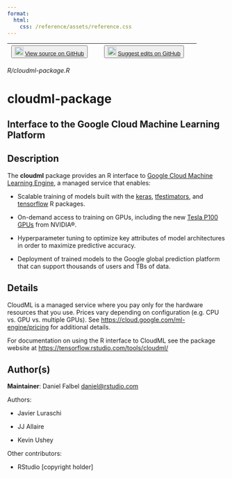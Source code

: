 ```yaml
---
format:
  html:
    css: /reference/assets/reference.css
---
```


| <button class="button"> ![](/reference/assets/GitHub-Mark-32px.png){width="20"} [View source on GitHub](NULL/blob/main/R/cloudml-package.R) </button> | <button class="button"> ![](/reference/assets/GitHub-Mark-32px.png){width="20"} [Suggest edits on GitHub](NULL/edit/main/R/cloudml-package.R) </button> |
|:------------------------------:|:--------------------------------------:|

*R/cloudml-package.R*

# cloudml-package

## Interface to the Google Cloud Machine Learning Platform

## Description

The **cloudml** package provides an R interface to [Google Cloud Machine Learning Engine](https://cloud.google.com/ml-engine/), a managed service that enables: 

- Scalable training of models built with the [keras](https://keras.rstudio.com/), [tfestimators](https://tensorflow.rstudio.com/tfestimators), and [tensorflow](https://tensorflow.rstudio.com/) R packages. 

- On-demand access to training on GPUs, including the new [Tesla P100 GPUs](http://www.nvidia.com/object/tesla-p100.html) from NVIDIA®. 

- Hyperparameter tuning to optimize key attributes of model architectures in order to maximize predictive accuracy. 

- Deployment of trained models to the Google global prediction platform that can support thousands of users and TBs of data. 




## Details

CloudML is a managed service where you pay only for the hardware resources that you use. Prices vary depending on configuration (e.g. CPU vs. GPU vs. multiple GPUs). See [https://cloud.google.com/ml-engine/pricing](https://cloud.google.com/ml-engine/pricing) for additional details. 

For documentation on using the R interface to CloudML see the package website at [https://tensorflow.rstudio.com/tools/cloudml/](https://tensorflow.rstudio.com/tools/cloudml/)






## Author(s)

**Maintainer**: Daniel Falbel [daniel@rstudio.com](daniel@rstudio.com)

Authors: 

  

- Javier Luraschi   

- JJ Allaire   

- Kevin Ushey 

Other contributors: 

  

-  RStudio [copyright holder] 
